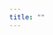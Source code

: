```yaml
---
title: ""
---
```


```{=html}
<div>
    <script type="text/javascript" color="255,255,255" zIndex="-1" count="100" src="//cdn.bootcss.com/canvas-nest.js/1.0.0/canvas-nest.min.js"> </script>
</div>
```